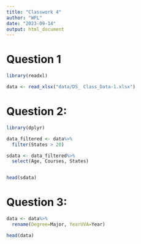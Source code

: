 ```yaml
---
title: "Classwork 4"
author: "WFL"
date: "2023-09-14"
output: html_document
---
```


# Question 1

```r

library(readxl)

data <- read_xlsx("data/DS_ Class_Data-1.xlsx")

```

# Question 2:

```r
library(dplyr)

data_filtered <- data%>%
  filter(States > 20)

sdata <- data_filtered%>%
  select(Age, Courses, States)


head(sdata)

```

# Question 3:  

```r

data <- data%>%
  rename(Degree=Major, YearUVA=Year)

head(data)

```